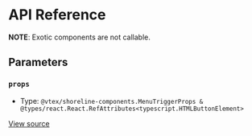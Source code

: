 # API Reference

**NOTE**: Exotic components are not callable.

## Parameters

### `props`

- Type: `@vtex/shoreline-components.MenuTriggerProps & @types/react.React.RefAttributes<typescript.HTMLButtonElement>`

[View source](https://github.com/vtex/shoreline/blob/fba0f9806/packages/components/src/menu/menu-trigger.tsx#L6)

